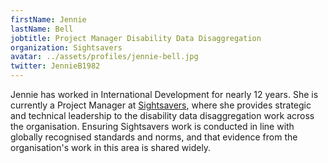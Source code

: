 ```yaml
---
firstName: Jennie
lastName: Bell
jobtitle: Project Manager Disability Data Disaggregation
organization: Sightsavers
avatar: ../assets/profiles/jennie-bell.jpg
twitter: JennieB1982
---
```


Jennie has worked in International Development for nearly 12 years. She is currently a Project Manager at [Sightsavers](http://www.sightsavers.org), where she provides strategic and technical leadership to the disability data disaggregation work across the organisation. Ensuring Sightsavers work is conducted in line with globally recognised standards and norms, and that evidence from the organisation's work in this area is shared widely.
